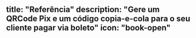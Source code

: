 title: "Referência"
description: "Gere um QRCode Pix e um código copia-e-cola para o seu cliente pagar via boleto"
icon: "book-open"
---